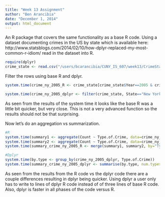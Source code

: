 ```yaml
---
title: "Week 13 Assignment"
author: "Ben Arancibia"
date: "December 1, 2014"
output: html_document
---
```


An R package that covers the same functionality as a base R code. Using a dataset documenting crimes in the US by state which is available here: http://www.statsblogs.com/2014/02/10/how-dplyr-replaced-my-most-common-r-idiom/ read in the dataset into R.

```r
require(dplyr)
crime_state <- read.csv("/users/bcarancibia/CUNY_IS_607/week13/CrimeStatebyState.csv")
```

Filter the rows using base R and dplyr.

```r
system.time(crime_ny_2005_R <- crime_state[crime_state$Year==2005 & crime_state$State=="New York", ])

system.time(crime_ny_2005_dplyr <- filter(crime_state, State=="New York", Year==2005))

```

As seen from the results of the system time it looks like the base R was a little bit quicker, but very close. This is not a very advanced function so the results should not be that surprising.

Now let's do an aggregation vs summarization.

```r
#R
system.time(summary1 <- aggregate(Count ~ Type.of.Crime, data=crime_ny_2005_R, FUN=sum))
system.time(summary2 <- aggregate(Count ~ Type.of.Crime, data=crime_ny_2005_R, FUN=length))
system.time(summary_crime_ny_2005_R <- merge(summary1, summary2, by="Type.of.Crime"))

#Dplyr
system.time(by.type <- group_by(crime_ny_2005_dplyr, Type.of.Crime))
system.time(summary_crime_ny_2005_dplyr <- summarise(by.type, num.types = n(), counts = sum(Count)))

```

As seen from the results from the R code vs the dplyr code there are a couple differences resulting in dplyr being quicker. Using dplyr a user only has to write to lines of dplyr R code instead of of three lines of base R code. Also, dplyr is faster in all phases of the code versus R.



